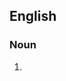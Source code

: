 {{also|anglosaxons|anglo-saxons}}

==English==

===Noun===
{{head|en|noun plural form}}

# {{plural of|Anglo-Saxon|lang=en}}